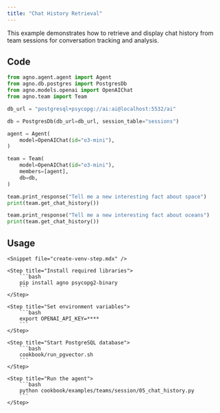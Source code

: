 ```yaml
---
title: "Chat History Retrieval"
---
```


This example demonstrates how to retrieve and display chat history from team sessions for conversation tracking and analysis.

## Code

```python cookbook/examples/teams/session/05_chat_history.py
from agno.agent.agent import Agent
from agno.db.postgres import PostgresDb
from agno.models.openai import OpenAIChat
from agno.team import Team

db_url = "postgresql+psycopg://ai:ai@localhost:5532/ai"

db = PostgresDb(db_url=db_url, session_table="sessions")

agent = Agent(
    model=OpenAIChat(id="o3-mini"),
)

team = Team(
    model=OpenAIChat(id="o3-mini"),
    members=[agent],
    db=db,
)

team.print_response("Tell me a new interesting fact about space")
print(team.get_chat_history())

team.print_response("Tell me a new interesting fact about oceans")
print(team.get_chat_history())
```

## Usage

<Steps>

    <Snippet file="create-venv-step.mdx" />

    <Step title="Install required libraries">
        ```bash
        pip install agno psycopg2-binary
        ```
    </Step>

    <Step title="Set environment variables">
        ```bash
        export OPENAI_API_KEY=****
        ```
    </Step>

    <Step title="Start PostgreSQL database">
        ```bash
        cookbook/run_pgvector.sh
        ```
    </Step>

    <Step title="Run the agent">
        ```bash
        python cookbook/examples/teams/session/05_chat_history.py
        ```
    </Step>

</Steps>